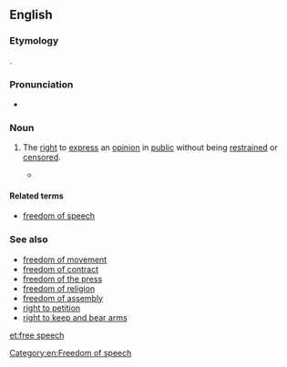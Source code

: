 ==English==
{{wikipedia|freedom of speech}}

===Etymology===
{{compound|free|speech}}.

===Pronunciation===
* {{IPA|/fɹiː.spiːtʃ/}}

===Noun===
{{en-noun|-}}

# {{context|chiefly|US|legal|lang=en}} The [[right]] to [[express]] an [[opinion]] in [[public]] without being [[restrain]]ed or [[censor]]ed.
#*{{quote-book|year=2003|author=Mike Godwin|authorlink=w:Mike Godwin|title={{w|Cyber Rights}}|publisher=The MIT Press|url=|isbn=0262571684|page=2|passage=The term '''''free speech''''', which appears in this book's subtitle as well as in its text, is used more or less interchangeably with ''freedom of the press'', ''freedom of speech'', and ''freedom of expression'' to refer to all of the expressive rights guaranteed by the forty-five words of the First Amendment, as interpreted by the U.S. courts.}}

====Related terms====
* [[freedom of speech]]

===See also===
* [[freedom of movement]]
* [[freedom of contract]]
* [[freedom of the press]]
* [[freedom of religion]]
* [[freedom of assembly]]
* [[right to petition]]
* [[right to keep and bear arms]]

[[Category:en:Freedom of speech]]

[[et:free speech]]